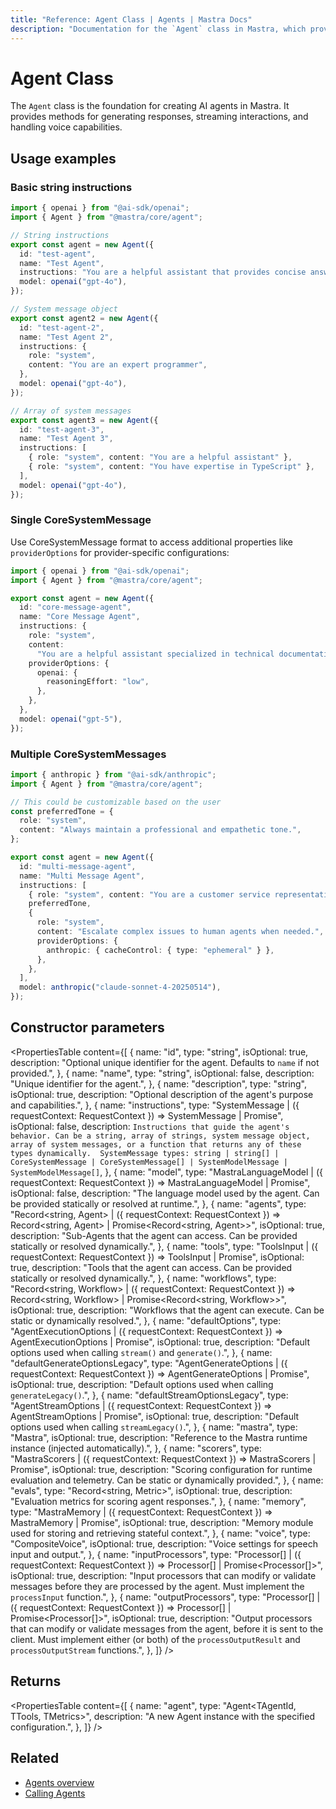 ```yaml
---
title: "Reference: Agent Class | Agents | Mastra Docs"
description: "Documentation for the `Agent` class in Mastra, which provides the foundation for creating AI agents with various capabilities."
---
```


# Agent Class

The `Agent` class is the foundation for creating AI agents in Mastra. It provides methods for generating responses, streaming interactions, and handling voice capabilities.

## Usage examples

### Basic string instructions

```typescript title="src/mastra/agents/string-agent.ts" showLineNumbers copy
import { openai } from "@ai-sdk/openai";
import { Agent } from "@mastra/core/agent";

// String instructions
export const agent = new Agent({
  id: "test-agent",
  name: "Test Agent",
  instructions: "You are a helpful assistant that provides concise answers.",
  model: openai("gpt-4o"),
});

// System message object
export const agent2 = new Agent({
  id: "test-agent-2",
  name: "Test Agent 2",
  instructions: {
    role: "system",
    content: "You are an expert programmer",
  },
  model: openai("gpt-4o"),
});

// Array of system messages
export const agent3 = new Agent({
  id: "test-agent-3",
  name: "Test Agent 3",
  instructions: [
    { role: "system", content: "You are a helpful assistant" },
    { role: "system", content: "You have expertise in TypeScript" },
  ],
  model: openai("gpt-4o"),
});
```

### Single CoreSystemMessage

Use CoreSystemMessage format to access additional properties like `providerOptions` for provider-specific configurations:

```typescript title="src/mastra/agents/core-message-agent.ts" showLineNumbers copy
import { openai } from "@ai-sdk/openai";
import { Agent } from "@mastra/core/agent";

export const agent = new Agent({
  id: "core-message-agent",
  name: "Core Message Agent",
  instructions: {
    role: "system",
    content:
      "You are a helpful assistant specialized in technical documentation.",
    providerOptions: {
      openai: {
        reasoningEffort: "low",
      },
    },
  },
  model: openai("gpt-5"),
});
```

### Multiple CoreSystemMessages

```typescript title="src/mastra/agents/multi-message-agent.ts" showLineNumbers copy
import { anthropic } from "@ai-sdk/anthropic";
import { Agent } from "@mastra/core/agent";

// This could be customizable based on the user
const preferredTone = {
  role: "system",
  content: "Always maintain a professional and empathetic tone.",
};

export const agent = new Agent({
  id: "multi-message-agent",
  name: "Multi Message Agent",
  instructions: [
    { role: "system", content: "You are a customer service representative." },
    preferredTone,
    {
      role: "system",
      content: "Escalate complex issues to human agents when needed.",
      providerOptions: {
        anthropic: { cacheControl: { type: "ephemeral" } },
      },
    },
  ],
  model: anthropic("claude-sonnet-4-20250514"),
});
```

## Constructor parameters

<PropertiesTable
  content={[
    {
      name: "id",
      type: "string",
      isOptional: true,
      description:
        "Optional unique identifier for the agent. Defaults to `name` if not provided.",
    },
    {
      name: "name",
      type: "string",
      isOptional: false,
      description: "Unique identifier for the agent.",
    },
    {
      name: "description",
      type: "string",
      isOptional: true,
      description:
        "Optional description of the agent's purpose and capabilities.",
    },
    {
      name: "instructions",
      type: "SystemMessage | ({ requestContext: RequestContext }) => SystemMessage | Promise<SystemMessage>",
      isOptional: false,
      description: `Instructions that guide the agent's behavior. Can be a string, array of strings, system message object, 
        array of system messages, or a function that returns any of these types dynamically. 
        SystemMessage types: string | string[] | CoreSystemMessage | CoreSystemMessage[] | SystemModelMessage | SystemModelMessage[]`,
    },
    {
      name: "model",
      type: "MastraLanguageModel | ({ requestContext: RequestContext }) => MastraLanguageModel | Promise<MastraLanguageModel>",
      isOptional: false,
      description:
        "The language model used by the agent. Can be provided statically or resolved at runtime.",
    },
    {
      name: "agents",
      type: "Record<string, Agent> | ({ requestContext: RequestContext }) => Record<string, Agent> | Promise<Record<string, Agent>>",
      isOptional: true,
      description:
        "Sub-Agents that the agent can access. Can be provided statically or resolved dynamically.",
    },
    {
      name: "tools",
      type: "ToolsInput | ({ requestContext: RequestContext }) => ToolsInput | Promise<ToolsInput>",
      isOptional: true,
      description:
        "Tools that the agent can access. Can be provided statically or resolved dynamically.",
    },
    {
      name: "workflows",
      type: "Record<string, Workflow> | ({ requestContext: RequestContext }) => Record<string, Workflow> | Promise<Record<string, Workflow>>",
      isOptional: true,
      description:
        "Workflows that the agent can execute. Can be static or dynamically resolved.",
    },
    {
      name: "defaultOptions",
      type: "AgentExecutionOptions | ({ requestContext: RequestContext }) => AgentExecutionOptions | Promise<AgentExecutionOptions>",
      isOptional: true,
      description:
        "Default options used when calling `stream()` and `generate()`.",
    },
    {
      name: "defaultGenerateOptionsLegacy",
      type: "AgentGenerateOptions | ({ requestContext: RequestContext }) => AgentGenerateOptions | Promise<AgentGenerateOptions>",
      isOptional: true,
      description: "Default options used when calling `generateLegacy()`.",
    },
    {
      name: "defaultStreamOptionsLegacy",
      type: "AgentStreamOptions | ({ requestContext: RequestContext }) => AgentStreamOptions | Promise<AgentStreamOptions>",
      isOptional: true,
      description: "Default options used when calling `streamLegacy()`.",
    },
    {
      name: "mastra",
      type: "Mastra",
      isOptional: true,
      description:
        "Reference to the Mastra runtime instance (injected automatically).",
    },
    {
      name: "scorers",
      type: "MastraScorers | ({ requestContext: RequestContext }) => MastraScorers | Promise<MastraScorers>",
      isOptional: true,
      description:
        "Scoring configuration for runtime evaluation and telemetry. Can be static or dynamically provided.",
    },
    {
      name: "evals",
      type: "Record<string, Metric>",
      isOptional: true,
      description: "Evaluation metrics for scoring agent responses.",
    },
    {
      name: "memory",
      type: "MastraMemory | ({ requestContext: RequestContext }) => MastraMemory | Promise<MastraMemory>",
      isOptional: true,
      description:
        "Memory module used for storing and retrieving stateful context.",
    },
    {
      name: "voice",
      type: "CompositeVoice",
      isOptional: true,
      description: "Voice settings for speech input and output.",
    },
    {
      name: "inputProcessors",
      type: "Processor[] | ({ requestContext: RequestContext }) => Processor[] | Promise<Processor[]>",
      isOptional: true,
      description:
        "Input processors that can modify or validate messages before they are processed by the agent. Must implement the `processInput` function.",
    },
    {
      name: "outputProcessors",
      type: "Processor[] | ({ requestContext: RequestContext }) => Processor[] | Promise<Processor[]>",
      isOptional: true,
      description:
        "Output processors that can modify or validate messages from the agent, before it is sent to the client. Must implement either (or both) of the `processOutputResult` and `processOutputStream` functions.",
    },
  ]}
/>

## Returns

<PropertiesTable
  content={[
    {
      name: "agent",
      type: "Agent<TAgentId, TTools, TMetrics>",
      description: "A new Agent instance with the specified configuration.",
    },
  ]}
/>

## Related

- [Agents overview](/docs/agents/overview)
- [Calling Agents](/examples/agents/calling-agents)
